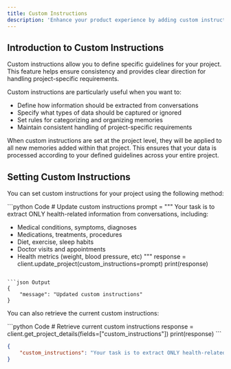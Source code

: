 ```yaml
---
title: Custom Instructions
description: 'Enhance your product experience by adding custom instructions tailored to your needs'
---
```


## Introduction to Custom Instructions

Custom instructions allow you to define specific guidelines for your project. This feature helps ensure consistency and provides clear direction for handling project-specific requirements.

Custom instructions are particularly useful when you want to:
- Define how information should be extracted from conversations
- Specify what types of data should be captured or ignored
- Set rules for categorizing and organizing memories
- Maintain consistent handling of project-specific requirements

When custom instructions are set at the project level, they will be applied to all new memories added within that project. This ensures that your data is processed according to your defined guidelines across your entire project.

## Setting Custom Instructions

You can set custom instructions for your project using the following method:

<CodeGroup>
```python Code
# Update custom instructions
prompt = """
Your task is to extract ONLY health-related information from conversations, including:

- Medical conditions, symptoms, diagnoses
- Medications, treatments, procedures
- Diet, exercise, sleep habits
- Doctor visits and appointments
- Health metrics (weight, blood pressure, etc)
"""
response = client.update_project(custom_instructions=prompt)
print(response)
```

```json Output
{
    "message": "Updated custom instructions"
}
```
</CodeGroup>

You can also retrieve the current custom instructions:

<CodeGroup>
```python Code
# Retrieve current custom instructions
response = client.get_project_details(fields=["custom_instructions"])
print(response)
```

```json Output
{
    "custom_instructions": "Your task is to extract ONLY health-related information from conversations, including:\n\n- Medical conditions, symptoms, diagnoses\n- Medications, treatments, procedures\n- Diet, exercise, sleep habits\n- Doctor visits and appointments\n- Health metrics (weight, blood pressure, etc)"
}
```
</CodeGroup>